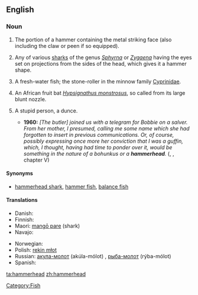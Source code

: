 {{wikipedia}}
==English==

===Noun===
{{en-noun}}

# The portion of a hammer containing the metal striking face (also including the claw or peen if so equipped).
# {{Zoology}} Any of various [[shark]]s of the genus ''[[Sphyrna]]'' or ''[[Zygaena]]'' having the eyes set on projections from the sides of the head, which gives it a hammer shape.
# {{Zoology}} A fresh-water fish; the stone-roller in the minnow family [[Cyprinidae]].
# {{Zoology}} An African fruit bat ''[[Hypsignathus monstrosus]]'', so called from its large blunt nozzle.
# {{Slang}} A stupid person, a dunce.
#* '''1960:''' ''[The butler] joined us with a telegram for Bobbie on a salver. From her mother, I presumed, calling me some name which she had forgotten to insert in previous communications. Or, of course, possibly expressing once more her conviction that I was a guffin, which, I thought, having had time to ponder over it, would be something in the nature of a bohunkus or a '''hammerhead'''.'' ({{w|P. G. Wodehouse}}, ''{{w|Jeeves in the Offing}}'', chapter V)

====Synonyms====
*{{sense|shark}} [[hammerhead shark]], [[hammer fish]], [[balance fish]]

====Translations====
{{trans-top|shark}}
* Danish: {{t-|da|hammerhaj}}
* Finnish: {{t+|fi|vasarahai}}
* Maori: [[mangō pare]] (shark)
* Navajo: {{tø|nv|łóóʼ hashkéhé bitsiiʼ dikʼání}}
{{trans-mid}}
* Norwegian: {{t|no|hammerhai|m}}
* Polish: [[rekin młot]] {{m}}
* Russian: [[акула-молот]] (akúla-mólot) {{f}}, [[рыба-молот]] (rýba-mólot) {{f}}
* Spanish: {{t-|es|cornudilla|f}}
{{trans-bottom}}

[[Category:Fish]]

[[ta:hammerhead]]
[[zh:hammerhead]]